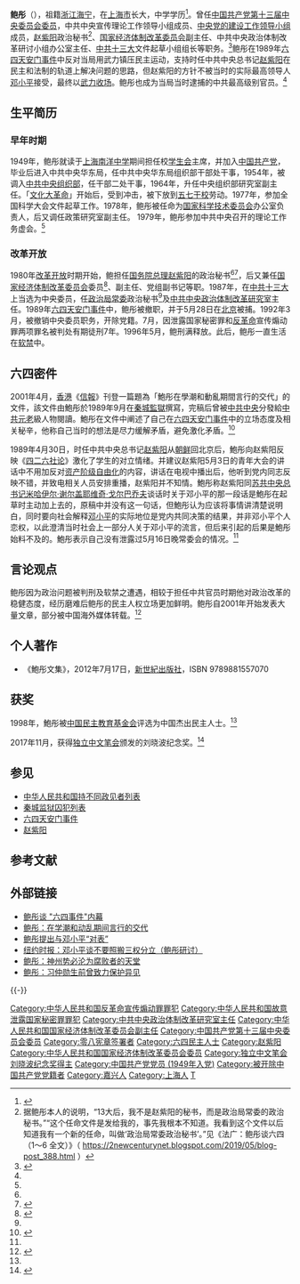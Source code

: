 {{Infobox person
| 姓名 = 鲍彤
| 图像 = File:Chinese ex-official Bao Tong at home (cropped).jpg
| 图像大小 = 240px
| website = {{plainlist|
* {{URL|https://mobile.twitter.com/baotong1932|个人推特}}
}}
| module = {{Infobox Officeholder
| 嵌入 = yes
| office = {{CPC}} [[中国共产党中央委员会委员|中央委员会委员]]
| term = [[中国共产党第十三届中央委员会|中国共产党第十三届中央委员会]]
|term_start = 1987年11月
|term_end  = 1992年3月
|general_secretary=[[赵紫阳|赵紫阳]]{{to}}[[江泽民|江泽民]]}}
| 出生日期 = {{Birth date and age|1932|11|6}}
| 出生地 = {{CHN-1928}}[[浙江省_(中华民国)|浙江省]][[海宁縣|海宁縣]]
| 国籍 = {{PRC}}
| 籍贯 = [[浙江省_(中華民國)|浙江]][[海宁|海宁]]
| 居住地 = {{CHN-1949}}[[北京市|北京市]]
| 政党 = <del>{{CPC}}</del>（1949年-1992年3月被开除）
| 教育程度 = 
| 母校 = [[上海市南洋模范中学|上海市南洋模范中学]]
| 职业 = 中国[[政治人物|政治人物]]
| 配偶 = 蒋宗曹<ref>{{cite web |url = http://orientaldaily.on.cc/cnt/china_world/20140601/00178_016.html |title=六四前夕 鮑彤遭警帶離京 |publisher=东方日报 |date=2014年6月1日 |language = zh-hans }}</ref>
| 子女 = 鲍朴
| 头衔 = [[中共中央总书记|中共中央总书记]]政治秘书
| 头衔时期 = 1987年11月－1989年6月
| 刑事起诉 = 泄露国家秘密罪、反革命宣传煽动罪
| 刑事处罚 = 有期徒刑7年
| 刑事状况 = 刑满释放
| 获奖 = 
| 宗教信仰 = 
| 知名原因 = [[六四天安门事件|六四天安门事件]]
}}
'''鲍彤'''（{{bd|1932年|11月6日|catIdx=B鲍}}），祖籍[[浙江|浙江]][[海宁|海宁]]，在[[上海市|上海市]]长大，中学学历<ref>{{cite book |author1=中共中央组织部 |author2=中共中央党史研究室 |title=中国共产党历届中央委员大辞典 1921-2003 |publisher=中共党史出版社 |location=2004 |isbn=7-80136-952-1 |page=15}}</ref>。曾任[[中国共产党|中国共产党]][[中国共产党第十三届中央委员会委员|第十三届中央委员会委员]]，中共中央宣传理论工作领导小组成员、[[中央党的建设工作领导小组|中央党的建设工作领导小组]]成员，[[赵紫阳|赵紫阳]]政治秘书<ref name="鲍彤说明">据鲍彤本人的说明，“13大后，我不是赵紫阳的秘书，而是政治局常委的政治秘书。”“这个任命文件是发给我的，事先我根本不知道。我看到这个文件以后知道我有一个新的任命，叫做‘政治局常委政治秘书’。”见《法广：鲍彤谈六四（1～6 全文）》（ https://2newcenturynet.blogspot.com/2019/05/blog-post_388.html ）</ref>、[[国家经济体制改革委员会|国家经济体制改革委员会]]副主任、中共中央政治体制改革研讨小组办公室主任、[[中共十三大|中共十三大]]文件起草小组组长等职务。<ref name="btjl">{{cite web |url = http://beijingspring.com/bj2/2003/zz.asp?name=%B1%AB%CD%AE |title = 鲍彤简介 |publisher=北京之春 |date=2003年4月 |language = zh-hans }}</ref>鲍彤在1989年[[六四天安门事件|六四天安门事件]]中反对当局用武力镇压民主运动，支持时任中共中央总书记[[赵紫阳|赵紫阳]]在民主和法制的轨道上解决问题的思路，但赵紫阳的方针不被当时的实际最高领导人[[邓小平|邓小平]]接受，最终以[[六四清场|武力收场]]。鲍彤也成为当局当时逮捕的中共最高级别官员。<ref name="btjl" />

== 生平简历 ==
=== 早年时期 ===
1949年，鲍彤就读于[[上海南洋中学|上海南洋中学]]期间担任校[[学生会|学生会]]主席，并加入[[中国共产党|中国共产党]]，毕业后进入中共中央华东局，任中共中央华东局组织部干部处干事，1954年，被调入[[中共中央组织部|中共中央组织部]]，任干部二处干事，1964年，升任中央组织部研究室副主任。「[[文化大革命|文化大革命]]」开始后，受到冲击，被下放到[[五七干校|五七干校]]劳动。1977年，参加全国科学大会文件起草工作。1978年，鲍彤被任命为[[国家科学技术委员会|国家科学技术委员会]]办公室负责人，后又调任政策研究室副主任。 1979年，鲍彤参加中共中央召开的理论工作务虚会。<ref name="btjl" />

=== 改革开放 ===
1980年[[改革开放|改革开放]]时期开始，鲍担任[[中华人民共和国国务院总理|国务院总理]][[赵紫阳|赵紫阳]]的政治秘书<ref name="鲍彤说明"/><ref>{{cite news |url =http://news.bbc.co.uk/chinese/trad/hi/newsid_8050000/newsid_8051700/8051767.stm |title = 專訪：鮑朴談趙紫陽回憶錄出版 |publisher=BBC |date=2009-05-15 |accessdate=2009-05-17}}</ref>，后又兼任[[国家经济体制改革委员会|国家经济体制改革委员会]]委员<ref>{{cite news |url = http://news.sina.com.hk/cgi-bin/nw/show.cgi/3/1/1/1137110/1.html |publisher = 新浪網 |title = 不敢公開的審查報告 |date = 2009-05-17 |accessdate = 2009-05-17 |archive-url = https://web.archive.org/web/20120604213530/http://news.sina.com.hk/cgi-bin/nw/show.cgi/3/1/1/1137110/1.html |archive-date = 2012-06-04 |dead-url = yes }}</ref>、副主任、党组副书记等职。1987年，在[[中共十三大|中共十三大]]上当选为中央委员，任[[中国共产党中央政治局常务委员会|政治局常委]]政治秘书<ref name="鲍彤说明"/>及[[中共中央政治体制改革研究室|中共中央政治体制改革研究室]]主任。1989年[[六四天安门事件|六四天安门事件]]中，鲍彤被撤职，并于5月28日在[[北京|北京]]被捕。1992年3月，被撤销中央委员职务，开除党籍。7月，因泄露国家秘密罪和[[反革命|反革命]]宣传煽动罪两项罪名被判处有期徒刑7年。1996年5月，鲍刑满释放。此后，鲍彤一直生活在[[软禁|软禁]]中。

== 六四密件 ==
2001年4月，[[香港|香港]]《[[信報|信報]]》刊登一篇題為「鮑彤在學潮和動亂期間言行的交代」的文件，該文件由鮑彤於1989年9月在[[秦城監獄|秦城監獄]]撰寫，完稿后曾被[[中共中央|中共中央]]分發給[[中共元老|中共元老]]級人物閱讀。鮑彤在文件中阐述了自己在[[六四天安门事件|六四天安门事件]]中的立场态度及相关秘辛，他称自己当时的想法是尽力缓解矛盾，避免激化矛盾。<ref name="lsmj">{{cite web |url = http://www.64memo.com/b5/8695.htm |title = 鮑彤六四密件：在學潮和動亂期間言行的交代 |website = 六四档案 |date=2001年4月22日 | language = zh-hk}}</ref>

1989年4月30日，时任中共中央总书记[[赵紫阳|赵紫阳]]从[[朝鲜|朝鲜]]回北京后，鮑彤向赵紫阳反映《[[四二六社论|四二六社论]]》激化了学生的对立情绪。并建议赵紫阳5月3日的青年大会的讲话中不用加反对[[资产阶级自由化|资产阶级自由化]]的内容，讲话在电视中播出后，他听到党内同志反映不错，并致电相关人员安排重播，赵紫阳并不知情。鮑彤称赵紫阳同[[苏共中央主要负责人列表|苏共中央总书记]][[米哈伊尔·谢尔盖耶维奇·戈尔巴乔夫|米哈伊尔·谢尔盖耶维奇·戈尔巴乔夫]]谈话时关于邓小平的那一段话是鮑彤在起草时主动加上去的，原稿中并没有这一句话，但鮑彤认为应该将事情讲清楚说明白，同时要向社会解释[[邓小平|邓小平]]的实际地位是党内共同决策的结果，并非邓小平个人恋权，以此澄清当时社会上一部分人关于邓小平的流言，但后来引起的后果是鮑彤始料不及的。鮑彤表示自己没有泄露过5月16日晚常委会的情况。<ref name="lsmj" />

== 言论观点 ==
鲍彤因为政治问题被判刑及软禁之遭遇，相较于担任中共官员时期他对政治改革的稳健态度，经历磨难后鲍彤的民主人权立场更加鲜明。鲍彤自2001年开始发表大量文章，部分被中国海外媒体转载。<ref name="btyl">{{cite web |url = http://www.dw.de/%E9%B2%8D%E5%BD%A4%E6%96%87%E9%9B%86%E5%8F%88%E4%B8%80%E6%9C%AC%E4%B8%AD%E5%85%B1%E5%BF%85%E7%A6%81%E4%B9%8B%E4%B9%A6/a-16099843 |title = 《鲍彤文集》：又一本中共必禁之书？|publisher = 德国之声 |date=2012-07-16 |language = zh-hans }}</ref>

{{cquote|
历史证明，[[新民主主义|新民主主义]]在[[毛泽东|毛泽东]]手里是反[[蒋介石|蒋介石]]的口号，是一张[[空头支票|空头支票]]。现在要求中国共产党兑现这张空头支票是合情合理、有根有据的，谁欠债，谁就应该还债。……在毛泽东手里，社会主义是一把刀子，顺之者昌，逆之者亡；不管是党外的[[章伯钧|章伯钧]]、[[储安平|储安平]]，还是党内的[[刘少奇|刘少奇]]、[[彭德怀|彭德怀]]、[[习仲勋|习仲勋]]。毛泽东在中国，有权肆无忌惮，有权为所欲为。制度如此腐败，老百姓怎么活？这种制度，不改行吗？
| 《鲍彤谈政局（一）：我看新民主主义》<ref>{{cite web |url = http://www.dw.de/%E9%B2%8D%E5%BD%A4%E8%B0%88%E6%94%BF%E5%B1%80%E4%B8%80%E6%88%91%E7%9C%8B%E6%96%B0%E6%B0%91%E4%B8%BB%E4%B8%BB%E4%B9%89/a-15685372 |title = 鲍彤谈政局（一）：我看新民主主义 |publisher=德国之声 |date=2012-01-23 |language = zh-hans }}</ref>
}}

{{cquote|
我主张和平改良，我反对革命。中国两千多年以来，没有一次革命是成功的。毛泽东依靠农民打倒了[[地主|地主]]，使国家成为总地主，使国有土地成为[[摇钱树|摇钱树]]；谁有权有势，谁就来支配土地、发土地财。共产党的社会主义革命消灭了旧社会的[[资本家|资本家]]，新社会的权贵又成为新的资本家，革命成功了吗？没有。革命让全民付出代价，结果是以暴易暴，对劳苦大众有什么好处？如果可以选择，我愿意选择和平改良、和平演变。
| <ref>{{cite web |url = http://www.dw.de/%E9%B2%8D%E5%BD%A4%E8%B0%88%E6%94%BF%E5%B1%80%E4%BA%8C%E4%B8%AD%E5%9B%BD%E5%88%B0%E5%BA%95%E8%AF%A5%E6%80%8E%E4%B9%88%E5%8A%9E/a-15687706 |title = 鲍彤谈政局（二）：中国到底该怎么办 |publisher=德国之声 |date=2012-01-24 |language =zh-hans }}</ref>
}}

{{cquote|
[[零八宪章|零八宪章]]这些主张都是现代文明国家已经实行并且已经起了很好的作用。零八宪章的宗旨是呼吁所有具有使命感的中国公民，不分朝野，不论身份，参与到公民运动中来，实现国人百年的追求与梦想。这无非是[[中华人民共和国宪法|中华人民共和国宪法]]的本义和延伸。我愿意明明白白告诉当局，零八宪章没有罪，它的理念、主张和呼吁都没有罪。我们的国家不是中华帝国、中华官国，也不是中华党国，它叫中华人民共和国。
| <ref>{{cite web |url = http://www.asianews.it/index.php?l=zh&art=14014 |title = 针对《零八宪章》签名者的压制不断扩大 |website = asianews |date = 2008-12-16 |language = zh-hans }}</ref>
}}

{{cquote|
不管是谁，不谈[[一国两制|一国两制]]则已；要谈，必须以《[[中英联合声明|中英联合声明]]》为唯一的法律根据，因为这是香港回归的基础、是中英两国昭告世人并且必须信守不渝的准则。根据这一声明，香港外交和国防以外官员的普选统统属于港人治港范畴，理应由港人自主决定。中央如果反悔了，就应该正大光明地宣佈撕毁条约、另起炉灶，但必须明明白白晓谕天下，不应该偷偷摸摸变戏法。|鲍彤《一国两制的法定义和白皮书的篡改义》<ref>{{cite web |url = http://www.dw.de/%E9%B2%8D%E5%BD%A4%E4%B8%80%E5%9B%BD%E4%B8%A4%E5%88%B6%E7%9A%84%E6%B3%95%E5%AE%9A%E4%B9%89%E5%92%8C%E7%99%BD%E7%9A%AE%E4%B9%A6%E7%9A%84%E7%AF%A1%E6%94%B9%E4%B9%89/a-17705388 |title = 鲍彤：一国两制的法定义和白皮书的篡改义 |publisher=德国之声 |date=2014-06-13 |language = zh-hans }}</ref>
}}

{{cquote|
中共《党章》说，有个东西叫“[[邓小平理论|邓小平理论]]”。出于政治需要，把党魁册封为“理论大师”是共产党的一种游戏，但事实上不存在“邓小平理论”，正如人间没有“秦始皇理论”一样。[[秦始皇|秦始皇]]建立中央集权并不依靠理论，[[邓小平|邓小平]]也用不着。他凭借[[毛泽东|毛泽东]]为共产党打造的权力，开创了一条“邓小平道路”，使中国进入了腐败的深渊。不同的是，[[焚书坑儒|焚书坑儒]]很少有人歌颂，“邓小平道路”却香火不绝，被膜拜者们一路点赞至于今。
|鲍彤《邓小平道路与中国的腐败》<ref>{{cite web |url = http://cn.nytimes.com/opinion/20150603/cc03bao/ |title = 邓小平道路与中国的腐败 |website = 纽约时报中文网 |date = 2015-06-03 |language = zh-hans }}</ref>
}}

== 个人著作 ==
* 《鮑彤文集》，2012年7月17日，[[新世紀出版社|新世紀出版社]]，ISBN 9789881557070

== 获奖==
1998年，鮑彤被[[中国民主教育基金会|中国民主教育基金会]]评选为中国杰出民主人士。<ref name="btjl"/>

2017年11月，获得[[独立中文笔会|独立中文笔会]]颁发的刘晓波纪念奖。<ref >{{cite web|url=http://www.rfi.fr/cn/%E6%B8%AF%E6%BE%B3%E5%8F%B0/20171124-%E5%88%98%E6%99%93%E6%B3%A2%E7%BA%AA%E5%BF%B5%E5%A5%96%E5%BE%97%E4%B8%BB%E9%B2%8D%E5%BD%A4%E4%BA%89%E5%8F%96%E6%B0%91%E4%B8%BB%E8%87%AA%E7%94%B1%E6%98%AF%E5%88%9D%E5%BF%83| language= | title=刘晓波纪念奖得主鲍彤：争取民主自由是初心 |publisher=rfi中文网 |date=2017年11月24日 |accessdate= }}</ref>

== 参见 ==
* [[中华人民共和国持不同政见者列表|中华人民共和国持不同政见者列表]]
* [[秦城监狱囚犯列表|秦城监狱囚犯列表]]
* [[六四天安门事件|六四天安门事件]]
* [[赵紫阳|赵紫阳]]

== 参考文献 ==
{{Reflist|32em}}

== 外部链接 ==
{{Commons category|Bao Tong}}
* [http://www.youtube.com/watch?v=PcFz0v6oMG4 鲍彤谈 "六四事件"内幕]
* [http://www.peacehall.com/news/gb/z_special/2003/09/200309111305.shtml 鲍彤：在学潮和动乱期间言行的交代]
* [http://cn.nytimes.com/china/20140324/cc24wuwei/ 鲍彤提出与邓小平“对表”]
* [http://cn.nytimes.com/china/20140707/cc07wuwei19/ 纽约时报：邓小平谈不要照搬三权分立（鲍彤研讨）]
* [http://www.asianews.it/news-zh/%E9%B2%8D%E5%BD%A4%EF%BC%9A%E7%A5%9E%E5%B7%9E%E5%8A%BF%E5%BF%85%E6%B2%A6%E4%B8%BA%E8%85%90%E8%B4%A5%E8%80%85%E7%9A%84%E5%A4%A9%E5%A0%82-31420.html 鲍彤：神州势必沦为腐败者的天堂]
* [https://web.archive.org/web/20150407005902/http://china.dwnews.com/news/2013-09-03/59324688.html 鲍彤：习仲勋生前曾致力保护异见]

{{-}}
{{六四事件}}
{{Portal bar|中华人民共和国|中国共产党|政治|人物}}
{{DEFAULTSORT:Bao鲍}}
[[Category:中华人民共和国反革命宣传煽动罪罪犯|Category:中华人民共和国反革命宣传煽动罪罪犯]]
[[Category:中华人民共和国故意泄露国家秘密罪罪犯|Category:中华人民共和国故意泄露国家秘密罪罪犯]]
[[Category:中共中央政治体制改革研究室主任|Category:中共中央政治体制改革研究室主任]]
[[Category:中华人民共和国国家经济体制改革委员会副主任|Category:中华人民共和国国家经济体制改革委员会副主任]]
[[Category:中国共产党第十三届中央委员会委员|Category:中国共产党第十三届中央委员会委员]]
[[Category:零八宪章签署者|Category:零八宪章签署者]]
[[Category:六四民主人士|Category:六四民主人士]]
[[Category:赵紫阳|Category:赵紫阳]]
[[Category:中华人民共和国国家经济体制改革委员会委员|Category:中华人民共和国国家经济体制改革委员会委员]]
[[Category:独立中文笔会刘晓波纪念奖得主|Category:独立中文笔会刘晓波纪念奖得主]]
[[Category:中国共产党党员_(1949年入党)|Category:中国共产党党员 (1949年入党)]]
[[Category:被开除中国共产党党籍者|Category:被开除中国共产党党籍者]]
[[Category:嘉兴人|Category:嘉兴人]]
[[Category:上海人|Category:上海人]]
[[Category:鮑姓|T]]